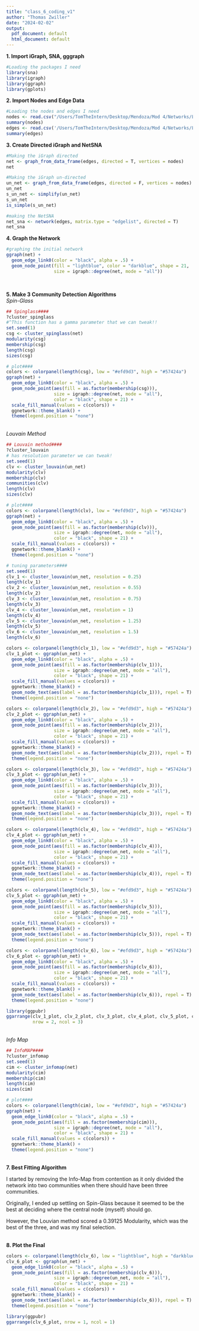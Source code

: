 ```yaml
---
title: "class_6_coding_v1"
author: "Thomas Zwiller"
date: "2024-02-02"
output:
  pdf_document: default
  html_document: default
---
```


**1. Import iGraph, SNA, gggraph**
```r
#Loading the packages I need
library(sna)
library(igraph) 
library(ggraph)
library(gplots)
```

**2. Import Nodes and Edge Data**
```r
#Loading the nodes and edges I need
nodes <- read.csv("/Users/TomTheIntern/Desktop/Mendoza/Mod 4/Networks/Lab 2/nodelist.csv")
summary(nodes)
edges <- read.csv('/Users/TomTheIntern/Desktop/Mendoza/Mod 4/Networks/Lab 2/edgelist.csv')
summary(edges)
```
**3. Create Directed iGraph and NetSNA**

```r
#Making the iGraph directed
net <- graph_from_data_frame(edges, directed = T, vertices = nodes)
net

#Making the iGraph un-directed
un_net <- graph_from_data_frame(edges, directed = F, vertices = nodes)
un_net
s_un_net <- simplify(un_net)
s_un_net
is_simple(s_un_net)

#making the NetSNA
net_sna <- network(edges, matrix.type = "edgelist", directed = T)
net_sna
```
**4. Graph the Network**

```r
#graphing the initial network
ggraph(net) + 
  geom_edge_link0(color = "black", alpha = .5) +
  geom_node_point(fill = "lightblue", color = "darkblue", shape = 21, 
                  size = igraph::degree(net, mode = "all"))
```
<br>

**5. Make 3 Community Detection Algorithms**
<br>
*Spin-Glass*
```r
## Spinglass####
?cluster_spinglass
#^This function has a gamma parameter that we can tweak!!
set.seed(1)
csg <- cluster_spinglass(net)
modularity(csg) 
membership(csg) 
length(csg)
sizes(csg)
```

```r
# plot####
colors <- colorpanel(length(csg), low = "#efd9d3", high = "#57424a")
ggraph(net) + 
  geom_edge_link0(color = "black", alpha = .5) +
  geom_node_point(aes(fill = as.factor(membership(csg))),
                  size = igraph::degree(net, mode = "all"), 
                  color = "black", shape = 21) +
  scale_fill_manual(values = c(colors)) +
  ggnetwork::theme_blank() +
  theme(legend.position = "none")
```

<br>
*Louvain Method*
```r
## Louvain method####
?cluster_louvain 
# has resolution parameter we can tweak!
set.seed(1)
clv <- cluster_louvain(un_net)
modularity(clv) 
membership(clv) 
communities(clv)
length(clv)
sizes(clv)
```

```r
# plot####
colors <- colorpanel(length(clv), low = "#efd9d3", high = "#57424a")
ggraph(net) + 
  geom_edge_link0(color = "black", alpha = .5) +
  geom_node_point(aes(fill = as.factor(membership(clv))),
                  size = igraph::degree(net, mode = "all"), 
                  color = "black", shape = 21) +
  scale_fill_manual(values = c(colors)) +
  ggnetwork::theme_blank() +
  theme(legend.position = "none")
```

```r
# tuning parameters####
set.seed(1)
clv_1 <- cluster_louvain(un_net, resolution = 0.25)
length(clv_1)
clv_2 <- cluster_louvain(un_net, resolution = 0.55)
length(clv_2)
clv_3 <- cluster_louvain(un_net, resolution = 0.75)
length(clv_3)
clv_4 <- cluster_louvain(un_net, resolution = 1)
length(clv_4)
clv_5 <- cluster_louvain(un_net, resolution = 1.25)
length(clv_5)
clv_6 <- cluster_louvain(un_net, resolution = 1.5)
length(clv_6)

colors <- colorpanel(length(clv_1), low = "#efd9d3", high = "#57424a")
clv_1_plot <- ggraph(un_net) +
  geom_edge_link0(color = "black", alpha = .5) +
  geom_node_point(aes(fill = as.factor(membership(clv_1))),
                  size = igraph::degree(un_net, mode = "all"), 
                  color = "black", shape = 21) +
  scale_fill_manual(values = c(colors)) +
  ggnetwork::theme_blank() +
  geom_node_text(aes(label = as.factor(membership(clv_1))), repel = T) +
  theme(legend.position = "none")

colors <- colorpanel(length(clv_2), low = "#efd9d3", high = "#57424a")
clv_2_plot <- ggraph(un_net) +
  geom_edge_link0(color = "black", alpha = .5) +
  geom_node_point(aes(fill = as.factor(membership(clv_2))),
                  size = igraph::degree(un_net, mode = "all"), 
                  color = "black", shape = 21) +
  scale_fill_manual(values = c(colors)) +
  ggnetwork::theme_blank() +
  geom_node_text(aes(label = as.factor(membership(clv_2))), repel = T) +
  theme(legend.position = "none")

colors <- colorpanel(length(clv_3), low = "#efd9d3", high = "#57424a")
clv_3_plot <- ggraph(un_net) +
  geom_edge_link0(color = "black", alpha = .5) +
  geom_node_point(aes(fill = as.factor(membership(clv_3))),
                  size = igraph::degree(un_net, mode = "all"), 
                  color = "black", shape = 21) +
  scale_fill_manual(values = c(colors)) +
  ggnetwork::theme_blank() +
  geom_node_text(aes(label = as.factor(membership(clv_3))), repel = T) +
  theme(legend.position = "none")

colors <- colorpanel(length(clv_4), low = "#efd9d3", high = "#57424a")
clv_4_plot <- ggraph(un_net) +
  geom_edge_link0(color = "black", alpha = .5) +
  geom_node_point(aes(fill = as.factor(membership(clv_4))),
                  size = igraph::degree(un_net, mode = "all"), 
                  color = "black", shape = 21) +
  scale_fill_manual(values = c(colors)) +
  ggnetwork::theme_blank() +
  geom_node_text(aes(label = as.factor(membership(clv_4))), repel = T) +
  theme(legend.position = "none")

colors <- colorpanel(length(clv_5), low = "#efd9d3", high = "#57424a")
clv_5_plot <- ggraph(un_net) +
  geom_edge_link0(color = "black", alpha = .5) +
  geom_node_point(aes(fill = as.factor(membership(clv_5))),
                  size = igraph::degree(un_net, mode = "all"), 
                  color = "black", shape = 21) +
  scale_fill_manual(values = c(colors)) +
  ggnetwork::theme_blank() +
  geom_node_text(aes(label = as.factor(membership(clv_5))), repel = T) +
  theme(legend.position = "none")

colors <- colorpanel(length(clv_6), low = "#efd9d3", high = "#57424a")
clv_6_plot <- ggraph(un_net) + 
  geom_edge_link0(color = "black", alpha = .5) +
  geom_node_point(aes(fill = as.factor(membership(clv_6))),
                  size = igraph::degree(un_net, mode = "all"), 
                  color = "black", shape = 21) +
  scale_fill_manual(values = c(colors)) +
  ggnetwork::theme_blank() +
  geom_node_text(aes(label = as.factor(membership(clv_6))), repel = T) +
  theme(legend.position = "none")

library(ggpubr)
ggarrange(clv_1_plot, clv_2_plot, clv_3_plot, clv_4_plot, clv_5_plot, clv_6_plot,
          nrow = 2, ncol = 3)
```
<br>
*Info Map*
```r
## InfoMAP####
?cluster_infomap
set.seed(1)
cim <- cluster_infomap(net)
modularity(cim) 
membership(cim) 
length(cim)
sizes(cim)
```

```r
# plot####
colors <- colorpanel(length(cim), low = "#efd9d3", high = "#57424a")
ggraph(net) + 
  geom_edge_link0(color = "black", alpha = .5) +
  geom_node_point(aes(fill = as.factor(membership(cim))),
                  size = igraph::degree(net, mode = "all"), 
                  color = "black", shape = 21) +
  scale_fill_manual(values = c(colors)) +
  ggnetwork::theme_blank() +
  theme(legend.position = "none")
```
<br>
**7. Best Fitting Algorithm**

I started by removing the Info-Map from contention as it only divided the network into two communities when there should have been three communities. 

Originally, I ended up settling on Spin-Glass because it seemed to be the best at deciding where the central node (myself) should go. 

However, the Louvian method scored a 0.39125 Modularity, which was the best of the three, and was my final selection. 

<br>
**8. Plot the Final**

```r
colors <- colorpanel(length(clv_6), low = "lightblue", high = "darkblue")
clv_6_plot <- ggraph(un_net) + 
  geom_edge_link0(color = "black", alpha = .5) +
  geom_node_point(aes(fill = as.factor(membership(clv_6))),
                  size = igraph::degree(un_net, mode = "all"), 
                  color = "black", shape = 21) +
  scale_fill_manual(values = c(colors)) +
  ggnetwork::theme_blank() +
  geom_node_text(aes(label = as.factor(membership(clv_6))), repel = T) +
  theme(legend.position = "none")

library(ggpubr)
ggarrange(clv_6_plot, nrow = 1, ncol = 1)
```




<br>
<br>
<br>
<br>
<br>
<br>
<br>